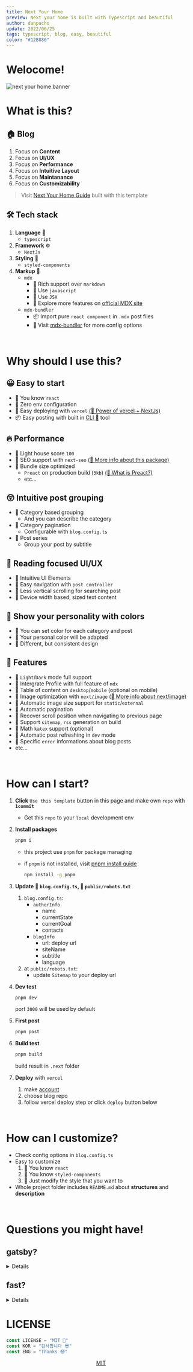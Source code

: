 ```yaml
---
title: Next Your Home
preview: Next your home is built with Typescript and beautiful
author: danpacho
update: 2022/06/25
tags: typescript, blog, easy, beautiful
color: "#12B886"
---
```


# Welocome!

![next your home banner](/banner.png)

# What is this?

## 🏠 Blog

1.  Focus on **Content**
2.  Focus on **UI/UX**
3.  Focus on **Performance**
4.  Focus on **Intuitive Layout**
5.  Focus on **Maintanance**
6.  Focus on **Customizability**

> Visit [Next Your Home Guide](https://next-your-home-guide.vercel.app) built with this template

## 🛠 Tech stack

1.  **Language** 📜
    -   `typescript`
2.  **Framework** ⚙️
    -   `NextJs`
3.  **Styling** 💅
    -   `styled-components`
4.  **Markup** 📝
    -   `mdx`
        -   📌 Rich support over `markdown`
        -   📌 Use `javascript`
        -   📌 Use `JSX`
        -   🔎 Explore more features on [official MDX site](https://mdxjs.com/table-of-components/)
    -   `mdx-bundler`
        -   📦 Import pure `react component` in `.mdx` post files
        -   🔎 Visit [mdx-bundler](https://github.com/kentcdodds/mdx-bundler) for more config options

<br />

# Why should I use this?

## 😀 Easy to start

-   📌 You know `react`
-   📌 Zero env configuration
-   📌 Easy deploying with `vercel` [(🔎 Power of vercel + NextJs)](https://vercel.com/solutions/nextjs)
-   📦 Easy posting with built in [CLI 📜](https://github.com/danpa725/blog-post-generator) tool

## 🔥 Performance

-   📌 Light house score `100`
-   📌 SEO support with `next-seo` [(🔎 More info about this package)](https://github.com/garmeeh/next-seo)
-   📌 Bundle size optimized
    -   `Preact` on production build (`3kb`) [(🔎 What is Preact?)](https://preactjs.com)
    -   etc...

## 😲 Intuitive post grouping

-   📌 Category based grouping
    -   And you can describe the category
-   📌 Category pagination
    -   Configurable with `blog.config.ts`
-   📌 Post series
    -   Group your post by subtitle

## 📔 Reading focused UI/UX

-   📌 Intuitive UI Elements
-   📌 Easy navigation with `post controller`
-   📌 Less vertical scrolling for searching post
-   📌 Device width based, sized text content

## 🎨 Show your personality with colors

-   📌 You can set color for each category and post
-   📌 Your personal color will be adapted
-   📌 Different, but consistent design

## 🍻 Features

-   📌 `Light`/`Dark` mode full support
-   📌 Intergrate Profile with full feature of `mdx`
-   📌 Table of content on `desktop`/`mobile` (optional on mobile)
-   📌 Image optimization with `next/image` [(🔎 More info about next/image)](https://nextjs.org/docs/api-reference/next/image)
-   📌 Automatic image size support for `static`/`external`
-   📌 Automatic pagination
-   📌 Recover scroll position when navigating to previous page
-   📌 Support `sitemap`, `rss` generation on build
-   📌 Math `katex` support (optional)
-   📌 Automatic post refreshing in `dev` mode
-   📌 Specific `error` informations about blog posts
-   etc...

<br />

# How can I start?

1.  **Click** `Use this template` button in this page and make own `repo` with **`1commit`**
    -   Get this `repo` to your `local` development env
2.  **Install packages**

    ```bash
    pnpm i
    ```

    -   this project use `pnpm` for package managing
    -   if `pnpm` is not installed, visit [pnpm install guide](https://pnpm.io/installation)

        ```bash
        npm install -g pnpm
        ```

3.  **Update 📜 `blog.config.ts`, 📜 `public/robots.txt`**

    1.  `blog.config.ts`:
        -   `authorInfo`
            -   name
            -   currentState
            -   currentGoal
            -   contacts
        -   `blogInfo`
            -   url: deploy url
            -   siteName
            -   subtitle
            -   language
    2.  at `public/robots.txt`:
        -   update `Sitemap` to your deploy url

4.  **Dev test**
    ```bash
    pnpm dev
    ```
    port `3000` will be used by default
5.  **First post**
    ```bash
    pnpm post
    ```
6.  **Build test**
    ```bash
    pnpm build
    ```
    build result in `.next` folder
7.  **Deploy** with `vercel`

    1.  make [account](https://vercel.com/login)
    2.  choose blog repo
    3.  follow vercel deploy step or click `deploy` button below

<br />

# How can I customize?

-   Check config options in `blog.config.ts`
-   Easy to customize
    1.  🫡 You know `react`
    2.  🫡 You know `styled-components`
    3.  🫡 Just modify the style that you want to
-   Whole project folder includes `README.md` about **structures** and **description**

<br />

# Questions you might have!

## gatsby?

<details>

    <summary>
            🤔 Why not use <code>gatsby</code>?
    </summary>

    1.  Stricter than <code>NextJs</code>
    2.  Use <code>graphql</code> for content api

        -   just use <code>typescript</code>
        -   for the people don't know about <code>graphql</code>

    3.  Rely on <code>gatsby</code> community to implement some feature

</details>

## fast?

<details>

    <summary>
        🤔 How much fast you mean?
    </summary>

    1.  Run [pagespeed test](https://pagespeed.web.dev)

        -   `desktop` result: `100` / `100` / `100` / `100`
        -   `mobile` result: `100` / `97` / `100` / `100`

    2.  Run [Webpage Test](https://www.webpagetest.org/): **pretty good**

    3.  Check build `bundle size` result below

        ```bash
        Page                                         Size     First Load JS
        ┌ ● /                                        1.48 kB        91.5 kB
        ├   /_app                                    0 B            75.1 kB
        ├ ● /[category]                              780 B          90.8 kB
        ├ ● /[category]/[pageNumber]                 904 B          90.9 kB
        ├ ● /[category]/[pageNumber]/[postTitle]     1.69 kB        96.9 kB
        ├ ○ /404                                     269 B          75.4 kB
        ├ ○ /500                                     269 B          75.4 kB
        ├ ● /category                                3.22 kB        78.4 kB
        └ ● /profile                                 2.63 kB        89.3 kB
        + First Load JS shared by all                75.1 kB
        ├ chunks/main-be00b42900d433cc.js            36.8 kB
        ├ chunks/pages/_app-764e610a6d9ea0f7.js      37.6 kB
        ├ chunks/webpack-3373b0f21806983f.js         827 B
        └ css/a36597fbcc4c45ff.css                   813 B
        ```

</details>

# LICENSE

```ts
const LICENSE = "MIT 🎉"
const KOR = "감사합니다 😎"
const ENG = "Thanks 😎"
```

<div align="center">

[MIT](https://github.com/danpa725/next-your-home/blob/main/LICENSE)

</div>
